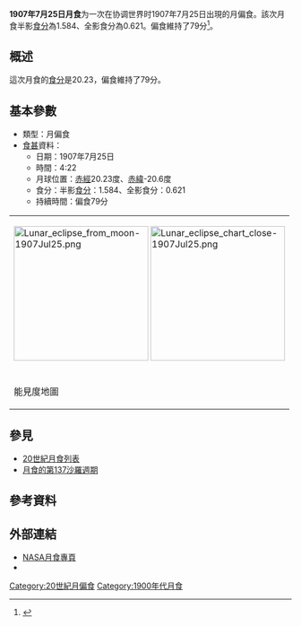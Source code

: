 {{Refimprove|time=2021-12-25T03:06:13+00:00}}
{{Infobox lunar eclipse
| date        = 1907年7月25日
| time        = 4:22
| nature     = 月偏食
| saros       = 137
| gamma           = -0.692
| magnitude      = 半影食分：1.584<br/>全影食分：0.621
| par_duration   = 79分
| tot_duration    = 
| chart               = Lunar eclipse chart close-1907Jul25.png
}}
'''1907年7月25日月食'''为一次在协调世界时1907年7月25日出現的月偏食。該次月食半影[[食分|食分]]為1.584、全影食分為0.621。偏食維持了79分<ref name="nasa_catalog_list">{{cite web|url=http://eclipse.gsfc.nasa.gov/LEcat/LE1901-2000.html|title=Lunar Eclipses: 1901 to 2000|language=en|publisher=[[NASA|NASA]]|archiveurl=https://web.archive.org/web/20080331031357/http://eclipse.gsfc.nasa.gov/LEcat/LE1901-2000.html|archivedate=2008-03-31|deadurl=yes|accessdate=2018-12-10}}</ref>。

== 概述 ==
這次月食的[[食分|食分]]是20.23，偏食維持了79分。

== 基本參數 ==
{{NoteUTC}}
* 類型：月偏食
*[[食甚|食甚]]資料：
** 日期：1907年7月25日
** 時間：4:22
** 月球位置：[[赤經|赤經]]20.23度、[[赤緯|赤緯]]-20.6度
** 食分：半影[[食分|食分]]：1.584、全影食分：0.621
** 持續時間：偏食79分

{| class=wikitable
|[[File:Lunar_eclipse_from_moon-1907Jul25.png|240px]] [[File:Lunar_eclipse_chart_close-1907Jul25.png|240px]]
|- align=center
|能見度地圖
|}

== 參見 ==
{{portal box|天文學}}
* [[20世紀月食列表|20世紀月食列表]]
* [[月食的第137沙羅週期|月食的第137沙羅週期]]

== 參考資料 ==
{{reflist}}

== 外部連結 ==
* [http://eclipse.gsfc.nasa.gov/lunar.html NASA月食專頁]{{Wayback|url=http://eclipse.gsfc.nasa.gov/lunar.html |date=20181231235927 }}{{en icon}}
* {{cite news|title=Many Witnessed Partial Eclipse|publisher=Stockton Independent|date=1907-07-25|url=https://cdnc.ucr.edu/?a=d&d=SDI19070725.2.67&e=-------en--20--1--txt-txIN--------1|language=en}}


{{Lunar-eclipse-stub}}
{{月食}}

[[Category:20世紀月偏食|Category:20世紀月偏食]]
[[Category:1900年代月食|Category:1900年代月食]]